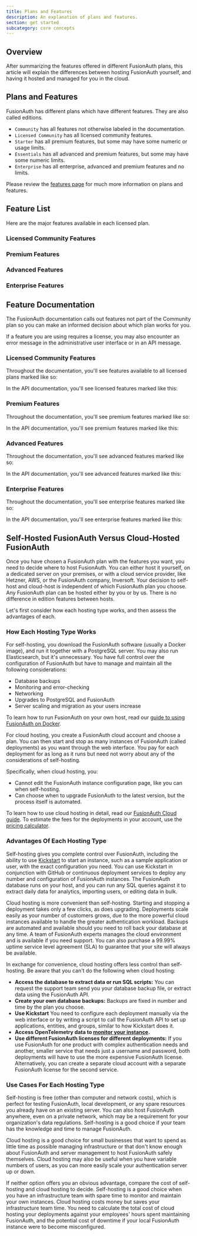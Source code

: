 ```yaml
---
title: Plans and Features
description: An explanation of plans and features.
section: get started
subcategory: core concepts
---
```


## Overview

<LicensingPremiumFeaturesIntro />

After summarizing the features offered in different FusionAuth plans, this article will explain the differences between hosting FusionAuth yourself, and having it hosted and managed for you in the cloud.

## Plans and Features

FusionAuth has different plans which have different features.
They are also called editions.

* `Community` has all features not otherwise labeled in the documentation.
* `Licensed Community` has all licensed community features.
* `Starter` has all premium features, but some may have some numeric or usage limits.
* `Essentials` has all advanced and premium features, but some may have some numeric limits.
* `Enterprise` has all enterprise, advanced and premium features and no limits.

Please review the [features page](/feature-list) for much more information on plans and features.

## Feature List

Here are the major features available in each licensed plan.

### Licensed Community Features

<Features plan="licensed" />

### Premium Features

<Features plan="premium" />

### Advanced Features

<Features plan="advanced" />

### Enterprise Features

<Features plan="enterprise"/>

## Feature Documentation

The FusionAuth documentation calls out features not part of the Community plan so you can make an informed decision about which plan works for you.

If a feature you are using requires a license, you may also encounter an error message in the administrative user interface or in an API message.

### Licensed Community Features

Throughout the documentation, you'll see features available to all licensed plans marked like so:

<LicensedPlanBlurb version="1.52.0" />

In the API documentation, you'll see licensed features marked like this:

<LicensedPlanBlurbApi feature="this feature" />

### Premium Features

Throughout the documentation, you'll see premium features marked like so:

<PremiumPlanBlurb />

In the API documentation, you'll see premium features marked like this:

<PremiumPlanBlurbApi feature="this feature" />


### Advanced Features

Throughout the documentation, you'll see advanced features marked like so:

<AdvancedPlanBlurb />

In the API documentation, you'll see advanced features marked like this:

<AdvancedPlanBlurbApi feature="this feature" />

### Enterprise Features

Throughout the documentation, you'll see enterprise features marked like so:

<EnterprisePlanBlurb />

In the API documentation, you'll see enterprise features marked like this:

<EnterprisePlanBlurbApi feature="this feature" />

## Self-Hosted FusionAuth Versus Cloud-Hosted FusionAuth

Once you have chosen a FusionAuth plan with the features you want, you need to decide where to host FusionAuth. You can either host it yourself, on a dedicated server on your premises, or with a cloud service provider, like Hetzner, AWS, or the FusionAuth company, Inversoft. Your decision to self-host and cloud-host is independent of which FusionAuth plan you choose. Any FusionAuth plan can be hosted either by you or by us. There is no difference in edition features between hosts.

Let's first consider how each hosting type works, and then assess the advantages of each.

### How Each Hosting Type Works

For self-hosting, you download the FusionAuth software (usually a Docker image), and run it together with a PostgreSQL server. You may also run Elasticsearch, but it's unnecessary. You have full control over the configuration of FusionAuth but have to manage and maintain all the following considerations:

- Database backups
- Monitoring and error-checking
- Networking
- Upgrades to PostgreSQL and FusionAuth
- Server scaling and migration as your users increase

To learn how to run FusionAuth on your own host, read our [guide to using FusionAuth on Docker](/docs/get-started/download-and-install/docker).

For cloud hosting, you create a FusionAuth cloud account and choose a plan. You can then start and stop as many instances of FusionAuth (called deployments) as you want through the web interface. You pay for each deployment for as long as it runs but need not worry about any of the considerations of self-hosting.

Specifically, when cloud hosting, you:

- Cannot edit the FusionAuth instance configuration page, like you can when self-hosting.
- Can choose when to upgrade FusionAuth to the latest version, but the process itself is automated.

To learn how to use cloud hosting in detail, read our [FusionAuth Cloud guide](/docs/get-started/run-in-the-cloud/cloud). To estimate the fees for the deployments in your account, use the [pricing calculator](https://account.fusionauth.io/pricing-calculator/).

### Advantages Of Each Hosting Type

Self-hosting gives you complete control over FusionAuth, including the ability to use [Kickstart](/docs/get-started/download-and-install/development/kickstart) to start an instance, such as a sample application or user, with the exact configuration you need. You can use Kickstart in conjunction with GitHub or continuous deployment services to deploy any number and configuration of FusionAuth instances. The FusionAuth database runs on your host, and you can run any SQL queries against it to extract daily data for analytics, importing users, or editing data in bulk.

Cloud hosting is more convenient than self-hosting. Starting and stopping a deployment takes only a few clicks, as does upgrading. Deployments scale easily as your number of customers grows, due to the more powerful cloud instances available to handle the greater authentication workload. Backups are automated and available should you need to roll back your database at any time. A team of FusionAuth experts manages the cloud environment and is available if you need support. You can also purchase a 99.99% uptime service level agreement (SLA) to guarantee that your site will always be available.

In exchange for convenience, cloud hosting offers less control than self-hosting. Be aware that you can't do the following when cloud hosting:

- **Access the database to extract data or run SQL scripts:** You can request the support team send you your database backup file, or extract data using the FusionAuth API.
- **Create your own database backups:** Backups are fixed in number and time by the plan you choose.
- **Use Kickstart** You need to configure each deployment manually via the web interface or by writing a script to call the FusionAuth API to set up applications, entities, and groups, similar to how Kickstart does it.
- **Access OpenTelemetry data to [monitor your instance](/docs/operate/secure-and-monitor/monitor).**
- **Use different FusionAuth licenses for different deployments:** If you use FusionAuth for one product with complex authentication needs and another, smaller service that needs just a username and password, both deployments will have to use the more expensive FusionAuth license. Alternatively, you can create a separate cloud account with a separate FusionAuth license for the second service.

### Use Cases For Each Hosting Type

Self-hosting is free (other than computer and network costs), which is perfect for testing FusionAuth, local development, or any spare resources you already have on an existing server. You can also host FusionAuth anywhere, even on a private network, which may be a requirement for your organization's data regulations. Self-hosting is a good choice if your team has the knowledge and time to manage FusionAuth.

Cloud hosting is a good choice for small businesses that want to spend as little time as possible managing infrastructure or that don't know enough about FusionAuth and server management to host FusionAuth safely themselves. Cloud hosting may also be useful when you have variable numbers of users, as you can more easily scale your authentication server up or down.

If neither option offers you an obvious advantage, compare the cost of self-hosting and cloud hosting to decide. Self-hosting is a good choice when you have an infrastructure team with spare time to monitor and maintain your own instances. Cloud hosting costs money but saves your infrastructure team time. You need to calculate the total cost of cloud hosting your deployments against your employees' hours spent maintaining FusionAuth, and the potential cost of downtime if your local FusionAuth instance were to become misconfigured.
